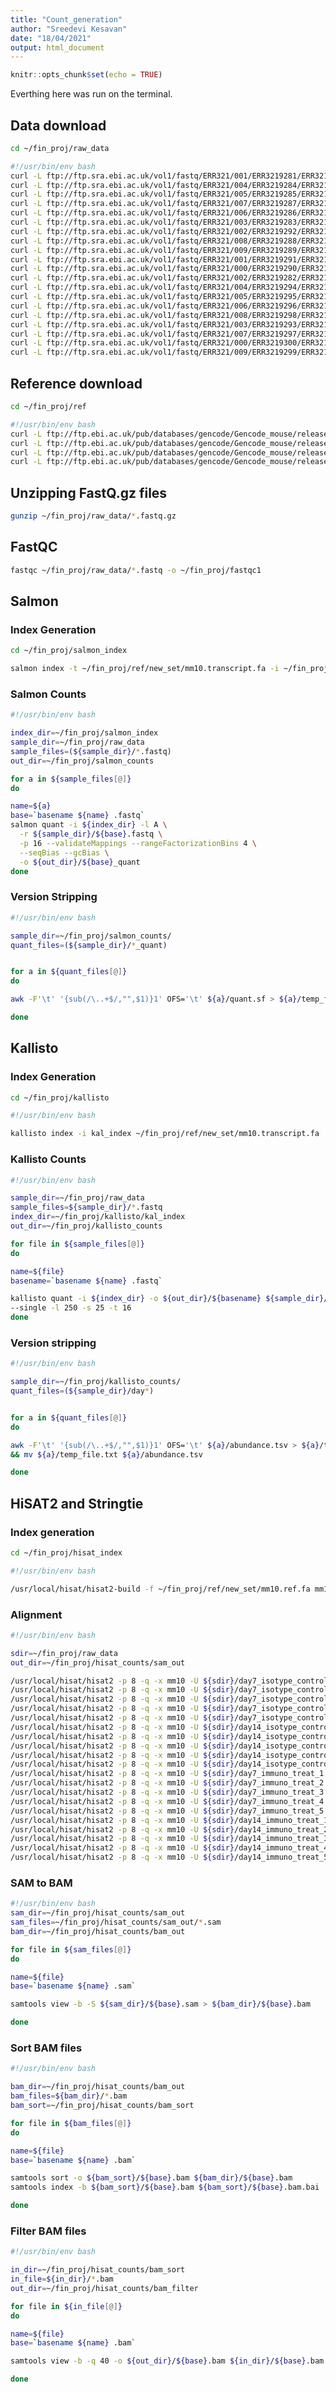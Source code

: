 ```yaml
---
title: "Count_generation"
author: "Sreedevi Kesavan"
date: "18/04/2021"
output: html_document
---
```


```r
knitr::opts_chunk$set(echo = TRUE)
```

Everthing here was run on the terminal.

## Data download 

```bash

cd ~/fin_proj/raw_data

#!/usr/bin/env bash
curl -L ftp://ftp.sra.ebi.ac.uk/vol1/fastq/ERR321/001/ERR3219281/ERR3219281.fastq.gz -o day7_isotype_control_1.fastq.gz
curl -L ftp://ftp.sra.ebi.ac.uk/vol1/fastq/ERR321/004/ERR3219284/ERR3219284.fastq.gz -o day7_isotype_control_2.fastq.gz
curl -L ftp://ftp.sra.ebi.ac.uk/vol1/fastq/ERR321/005/ERR3219285/ERR3219285.fastq.gz -o day7_isotype_control_3.fastq.gz
curl -L ftp://ftp.sra.ebi.ac.uk/vol1/fastq/ERR321/007/ERR3219287/ERR3219287.fastq.gz -o day7_immuno_treat_1.fastq.gz
curl -L ftp://ftp.sra.ebi.ac.uk/vol1/fastq/ERR321/006/ERR3219286/ERR3219286.fastq.gz -o day7_immuno_treat_2.fastq.gz
curl -L ftp://ftp.sra.ebi.ac.uk/vol1/fastq/ERR321/003/ERR3219283/ERR3219283.fastq.gz -o day7_isotype_control_4.fastq.gz
curl -L ftp://ftp.sra.ebi.ac.uk/vol1/fastq/ERR321/002/ERR3219292/ERR3219292.fastq.gz -o day14_isotype_control_1.fastq.gz
curl -L ftp://ftp.sra.ebi.ac.uk/vol1/fastq/ERR321/008/ERR3219288/ERR3219288.fastq.gz -o day7_immuno_treat_3.fastq.gz
curl -L ftp://ftp.sra.ebi.ac.uk/vol1/fastq/ERR321/009/ERR3219289/ERR3219289.fastq.gz -o day7_immuno_treat_4.fastq.gz
curl -L ftp://ftp.sra.ebi.ac.uk/vol1/fastq/ERR321/001/ERR3219291/ERR3219291.fastq.gz -o day14_isotype_control_2.fastq.gz
curl -L ftp://ftp.sra.ebi.ac.uk/vol1/fastq/ERR321/000/ERR3219290/ERR3219290.fastq.gz -o day7_immuno_treat_5.fastq.gz
curl -L ftp://ftp.sra.ebi.ac.uk/vol1/fastq/ERR321/002/ERR3219282/ERR3219282.fastq.gz -o day7_isotype_control_5.fastq.gz
curl -L ftp://ftp.sra.ebi.ac.uk/vol1/fastq/ERR321/004/ERR3219294/ERR3219294.fastq.gz -o day14_isotype_control_3.fastq.gz
curl -L ftp://ftp.sra.ebi.ac.uk/vol1/fastq/ERR321/005/ERR3219295/ERR3219295.fastq.gz -o day14_isotype_control_4.fastq.gz
curl -L ftp://ftp.sra.ebi.ac.uk/vol1/fastq/ERR321/006/ERR3219296/ERR3219296.fastq.gz -o day14_immuno_treat_1.fastq.gz
curl -L ftp://ftp.sra.ebi.ac.uk/vol1/fastq/ERR321/008/ERR3219298/ERR3219298.fastq.gz -o day14_immuno_treat_2.fastq.gz
curl -L ftp://ftp.sra.ebi.ac.uk/vol1/fastq/ERR321/003/ERR3219293/ERR3219293.fastq.gz -o day14_isotype_control_5.fastq.gz
curl -L ftp://ftp.sra.ebi.ac.uk/vol1/fastq/ERR321/007/ERR3219297/ERR3219297.fastq.gz -o day14_immuno_treat_3.fastq.gz
curl -L ftp://ftp.sra.ebi.ac.uk/vol1/fastq/ERR321/000/ERR3219300/ERR3219300.fastq.gz -o day14_immuno_treat_4.fastq.gz
curl -L ftp://ftp.sra.ebi.ac.uk/vol1/fastq/ERR321/009/ERR3219299/ERR3219299.fastq.gz -o day14_immuno_treat_5.fastq.gz

```

## Reference download

```bash

cd ~/fin_proj/ref

#!/usr/bin/env bash
curl -L ftp://ftp.ebi.ac.uk/pub/databases/gencode/Gencode_mouse/release_M26/gencode.vM26.annotation.gtf.gz -o mm10.ref.gtf.gz
curl -L ftp://ftp.ebi.ac.uk/pub/databases/gencode/Gencode_mouse/release_M26/GRCm39.primary_assembly.genome.fa.gz -o mm10.ref.fa.gz
curl -L ftp://ftp.ebi.ac.uk/pub/databases/gencode/Gencode_mouse/release_M26/gencode.vM26.annotation.gff3.gz -o mm10.ref.gff3.gz
curl -L ftp://ftp.ebi.ac.uk/pub/databases/gencode/Gencode_mouse/release_M26/gencode.vM26.transcripts.fa.gz -o mm10.transcript.fa.gz

```

## Unzipping FastQ.gz files 

```bash

gunzip ~/fin_proj/raw_data/*.fastq.gz

```


## FastQC 

```bash

fastqc ~/fin_proj/raw_data/*.fastq -o ~/fin_proj/fastqc1
```

## Salmon 

### Index Generation 

```bash

cd ~/fin_proj/salmon_index

salmon index -t ~/fin_proj/ref/new_set/mm10.transcript.fa -i ~/fin_proj/salmon_index
```

### Salmon Counts 

```bash

#!/usr/bin/env bash

index_dir=~/fin_proj/salmon_index
sample_dir=~/fin_proj/raw_data
sample_files=(${sample_dir}/*.fastq)
out_dir=~/fin_proj/salmon_counts

for a in ${sample_files[@]}
do

name=${a}
base=`basename ${name} .fastq`
salmon quant -i ${index_dir} -l A \
  -r ${sample_dir}/${base}.fastq \
  -p 16 --validateMappings --rangeFactorizationBins 4 \
  --seqBias --gcBias \
  -o ${out_dir}/${base}_quant
done

```

### Version Stripping 

```bash
#!/usr/bin/env bash

sample_dir=~/fin_proj/salmon_counts/
quant_files=(${sample_dir}/*_quant)


for a in ${quant_files[@]}
do

awk -F'\t' '{sub(/\..+$/,"",$1)}1' OFS='\t' ${a}/quant.sf > ${a}/temp_file.txt && mv ${a}/temp_file.txt ${a}/quant.sf

done

```


## Kallisto 

### Index Generation 

```bash

cd ~/fin_proj/kallisto

#!/usr/bin/env bash

kallisto index -i kal_index ~/fin_proj/ref/new_set/mm10.transcript.fa

```

### Kallisto Counts 

```bash
#!/usr/bin/env bash

sample_dir=~/fin_proj/raw_data
sample_files=${sample_dir}/*.fastq
index_dir=~/fin_proj/kallisto/kal_index
out_dir=~/fin_proj/kallisto_counts

for file in ${sample_files[@]}
do

name=${file}
basename=`basename ${name} .fastq`

kallisto quant -i ${index_dir} -o ${out_dir}/${basename} ${sample_dir}/${basename}.fastq \
--single -l 250 -s 25 -t 16
done


```

### Version stripping 

```bash
#!/usr/bin/env bash

sample_dir=~/fin_proj/kallisto_counts/
quant_files=(${sample_dir}/day*)


for a in ${quant_files[@]}
do

awk -F'\t' '{sub(/\..+$/,"",$1)}1' OFS='\t' ${a}/abundance.tsv > ${a}/temp_file.txt 
&& mv ${a}/temp_file.txt ${a}/abundance.tsv

done

```

## HiSAT2 and Stringtie

### Index generation 

```bash

cd ~/fin_proj/hisat_index 

#!/usr/bin/env bash

/usr/local/hisat/hisat2-build -f ~/fin_proj/ref/new_set/mm10.ref.fa mm10
```

### Alignment 

```bash
#!/usr/bin/env bash

sdir=~/fin_proj/raw_data
out_dir=~/fin_proj/hisat_counts/sam_out

/usr/local/hisat/hisat2 -p 8 -q -x mm10 -U ${sdir}/day7_isotype_control_1.fastq -S ${out_dir}/day7_control1.sam
/usr/local/hisat/hisat2 -p 8 -q -x mm10 -U ${sdir}/day7_isotype_control_2.fastq -S ${out_dir}/day7_control2.sam
/usr/local/hisat/hisat2 -p 8 -q -x mm10 -U ${sdir}/day7_isotype_control_3.fastq -S ${out_dir}/day7_control3.sam
/usr/local/hisat/hisat2 -p 8 -q -x mm10 -U ${sdir}/day7_isotype_control_4.fastq -S ${out_dir}/day7_control4.sam
/usr/local/hisat/hisat2 -p 8 -q -x mm10 -U ${sdir}/day7_isotype_control_5.fastq -S ${out_dir}/day7_control5.sam
/usr/local/hisat/hisat2 -p 8 -q -x mm10 -U ${sdir}/day14_isotype_control_1.fastq -S ${out_dir}/day14_control1.sam
/usr/local/hisat/hisat2 -p 8 -q -x mm10 -U ${sdir}/day14_isotype_control_2.fastq -S ${out_dir}/day14_control2.sam
/usr/local/hisat/hisat2 -p 8 -q -x mm10 -U ${sdir}/day14_isotype_control_3.fastq -S ${out_dir}/day14_control3.sam
/usr/local/hisat/hisat2 -p 8 -q -x mm10 -U ${sdir}/day14_isotype_control_4.fastq -S ${out_dir}/day14_control4.sam
/usr/local/hisat/hisat2 -p 8 -q -x mm10 -U ${sdir}/day14_isotype_control_5.fastq -S ${out_dir}/day14_control5.sam
/usr/local/hisat/hisat2 -p 8 -q -x mm10 -U ${sdir}/day7_immuno_treat_1.fastq -S ${out_dir}/day7_treat1.sam
/usr/local/hisat/hisat2 -p 8 -q -x mm10 -U ${sdir}/day7_immuno_treat_2.fastq -S ${out_dir}/day7_treat2.sam
/usr/local/hisat/hisat2 -p 8 -q -x mm10 -U ${sdir}/day7_immuno_treat_3.fastq -S ${out_dir}/day7_treat3.sam
/usr/local/hisat/hisat2 -p 8 -q -x mm10 -U ${sdir}/day7_immuno_treat_4.fastq -S ${out_dir}/day7_treat4.sam
/usr/local/hisat/hisat2 -p 8 -q -x mm10 -U ${sdir}/day7_immuno_treat_5.fastq -S ${out_dir}/day7_treat5.sam
/usr/local/hisat/hisat2 -p 8 -q -x mm10 -U ${sdir}/day14_immuno_treat_1.fastq -S ${out_dir}/day14_treat1.sam
/usr/local/hisat/hisat2 -p 8 -q -x mm10 -U ${sdir}/day14_immuno_treat_2.fastq -S ${out_dir}/day14_treat2.sam
/usr/local/hisat/hisat2 -p 8 -q -x mm10 -U ${sdir}/day14_immuno_treat_3.fastq -S ${out_dir}/day14_treat3.sam
/usr/local/hisat/hisat2 -p 8 -q -x mm10 -U ${sdir}/day14_immuno_treat_4.fastq -S ${out_dir}/day14_treat4.sam
/usr/local/hisat/hisat2 -p 8 -q -x mm10 -U ${sdir}/day14_immuno_treat_5.fastq -S ${out_dir}/day14_treat5.sam

```

### SAM to BAM 

```bash
#!/usr/bin/env bash
sam_dir=~/fin_proj/hisat_counts/sam_out
sam_files=~/fin_proj/hisat_counts/sam_out/*.sam
bam_dir=~/fin_proj/hisat_counts/bam_out

for file in ${sam_files[@]}
do

name=${file}
base=`basename ${name} .sam`

samtools view -b -S ${sam_dir}/${base}.sam > ${bam_dir}/${base}.bam

done
```

### Sort BAM files 

```bash
#!/usr/bin/env bash

bam_dir=~/fin_proj/hisat_counts/bam_out
bam_files=${bam_dir}/*.bam
bam_sort=~/fin_proj/hisat_counts/bam_sort

for file in ${bam_files[@]}
do

name=${file}
base=`basename ${name} .bam`

samtools sort -o ${bam_sort}/${base}.bam ${bam_dir}/${base}.bam
samtools index -b ${bam_sort}/${base}.bam ${bam_sort}/${base}.bam.bai

done

```

### Filter BAM files

```bash

#!/usr/bin/env bash

in_dir=~/fin_proj/hisat_counts/bam_sort
in_file=${in_dir}/*.bam
out_dir=~/fin_proj/hisat_counts/bam_filter

for file in ${in_file[@]}
do

name=${file}
base=`basename ${name} .bam`

samtools view -b -q 40 -o ${out_dir}/${base}.bam ${in_dir}/${base}.bam

done
```




